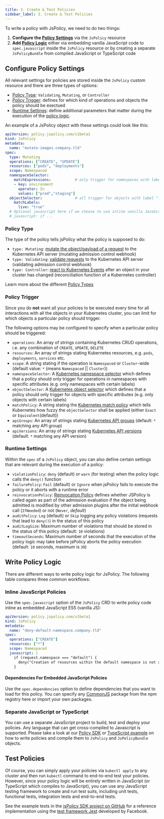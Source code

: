 ```yaml
---
title: 3. Create & Test Policies
sidebar_label: 3. Create & Test Policies
---
```



To write a policy with JsPolicy, we need to do two things:
1. **Configure the [Policy Settings](#configure-policy-settings)** via the `JsPolicy` resource
2. **Add [Policy Logic](#write-policy-logic)** either via embedding vanilla JavaScript code to `spec.javascript` inside the `JsPolicy` resource or by creating a separate `JsPolicyBundle` from compiled JavaScript or TypeScript code

## Configure Policy Settings
All relevant settings for policies are stored inside the `JsPolicy` custom resource and there are three types of options:
- [Policy Type](#policy-type): `Validating`, `Mutating`, or `Controller`
- [Policy Trigger](#policy-trigger): defines for which kind of operations and objects the policy should be exectued
- [Runtime Settings](#runtime-settings): define additional parameters that matter during the execution of the [policy logic](#write-policy-logic).

An example of a JsPolicy object with these settings could look like this:
```yaml {6-20}
apiVersion: policy.jspolicy.com/v1beta1
kind: JsPolicy
metadata:
  name: "mutate-images.company.tld"
spec:
  type: Mutating
  operations: ["CREATE", "UPDATE"]
  resources: ["pods", "deployments"]
  scope: Namespaced
  namespaceSelector:
    matchExpressions:           # only trigger for namespaces with label "environment: prod" and/or label "environment: staging"
    - key: environment
      operator: In
      values: ["prod","staging"]
  objectSelector:               # all trigger for objects with label "live: true"
    matchLabels:
      live: "true"
  # Optional javascript here if we choose to use inline vanilla JavaScript code
  # javascript: if ...
```

### Policy Type
The type of the policy tells jsPolicy what the policy is supposed to do:
- `type: Mutating`: [mutate the object/payload of a request](../using-policies/policy-types.mdx#mutating) to the Kubernetes API server (mutating admission control webhook)
- `type: Validating`: [validate requests](../using-policies/policy-types.mdx#validating) to the Kubernetes API server (validating admission control webhook)
- `type: Controller`: [react to Kubernetes Events](../using-policies/policy-types.mdx#controller) after an object in your cluster has changed (reconciliation function of a Kubernetes controller)

Learn more about the different [Policy Types](../using-policies/policy-types.mdx)


### Policy Trigger
Since you do **not** want all your policies to be executed every time for all interactions with all the objects in your Kubernetes cluster, you can limit for which objects a particular policy should trigger.

The following options may be configured to specify when a particular policy should be triggered:
- `operations`: An array of strings containing Kubernetes CRUD operations, i.e. any combination of `CREATE`, `UPDATE`, `DELETE`
- `resources`: An array of strings stating Kubernetes resources, e.g. `pods`, `deployments`, `services` etc.
- `scope`: A string stating if the operation is `Namespaced` or `Cluster`-wide (default value: `*` (means `Namespaced` || `Cluster`))
- `namespaceSelector`: A [Kubernetes namespace selector](https://kubernetes.io/docs/reference/access-authn-authz/extensible-admission-controllers/#matching-requests-namespaceselector) which defines that a policy should only trigger for operations in namespaces with specific attributes (e.g. only namespaces with certain labels)
- `objectSelector`: A [Kubernetes object selector](https://kubernetes.io/docs/reference/access-authn-authz/extensible-admission-controllers/#matching-requests-objectselector) which defines that a policy should only trigger for objects with specific attributes (e.g. only objects with certain labels)
- `matchPolicy`: A string stating the [Kubernetes match policy](https://kubernetes.io/docs/reference/access-authn-authz/extensible-admission-controllers/#matching-requests-matchpolicy) which tells Kubernetes how fuzzy the `objectSelector` shall be applied (either `Exact` or `Equivalent`(default))
- `apiGroups`: An array of strings stating [Kubernetes API groups](https://kubernetes.io/docs/reference/access-authn-authz/extensible-admission-controllers/#matching-requests-rules) (default: `*` matching any API group)
- `apiVersions`: An array of strings stating [Kubernetes API versions](https://kubernetes.io/docs/reference/access-authn-authz/extensible-admission-controllers/#matching-requests-rules) (default: `*` matching any API version)


### Runtime Settings
Within the `spec` of a `JsPolicy` object, you can also define certain settings that are relevant during the execution of a policy:
- `violationPolicy`: `deny` (default) or `warn` (for testing) when the policy logic calls the `deny()` function
- `failurePolicy`: `Fail` (default) or `Ignore` when jsPolicy fails to execute the policy or it aborts with a runtime error
- `reinvocationPolicy`: [Reinvocation Policy](https://kubernetes.io/docs/reference/access-authn-authz/extensible-admission-controllers/#reinvocation-policy) defines whether JSPolicy is called again as part of the admission evaluation if the object being admitted is modified by other admission plugins after the initial webhook call (`IfNeeded`) or not (`Never`, *default*)
- `auditPolicy`: `Log` (default) or `Skip` logging any policy violations (requests that lead to `deny()`) in the status of this policy
- `auditLogSize`: Maximum number of violations that should be stored in the status of this policy (default: `10` violations)
- `timeoutSeconds`: Maximum number of seconds that the execution of the policy logic may take before jsPolicy aborts the policy execution (default: `10` seconds, maximum is `30`)



## Write Policy Logic
There are different ways to write policy logic for JsPolicy. The following table compares three common workflows:


<PolicyWritingComparisonFragment/>


### Inline JavaScript Policies
Use the `spec.javascript` option of the `JsPolicy` CRD to write policy code inline as embedded JavaScript ES5 (vanilla JS):
```yaml
apiVersion: policy.jspolicy.com/v1beta1
kind: JsPolicy
metadata:
  name: "deny-default-namespace.company.tld"
spec:
  operations: ["CREATE"]
  resources: ["*"]
  scope: Namespaced
  javascript: |
    if (request.namespace === "default") {
      deny("Creation of resources within the default namespace is not allowed!");
    }
```

#### Dependencies For Embedded JavaScript Policies

Use the `spec.dependencies` option to define dependencies that you want to load for this policy. You can specify any [CommonJS](https://en.wikipedia.org/wiki/CommonJS) package from the npm registry here or import your own packages.

### Separate JavaScript or TypeScript

You can use a separate JavaScript project to build, test and deploy your policies. Any language that can get cross-compiled to Javascript is supported. Please take a look at our [Policy SDK](../writing-policies/policy-sdk.mdx) or [TypeScript example](https://github.com/loft-sh/jspolicy/tree/main/examples/typescript-policy) on how to write policies and compile them to `JsPolicy` and `JsPolicyBundle` objects.


## Test Policies
Of course, you can simply apply your policies via `kubectl apply` to any cluster and then run `kubectl` command to end-to-end test your policies. However, since your policy logic will be entirely written in JavaScript (or TypeScript which compiles to JavaScript), you can use any JavaScript testing framework to create and run test suits, including unit tests, functional tests, integration tests and end-to-end tests.

See the example tests in the [jsPolicy SDK project on GitHub](https://github.com/loft-sh/jspolicy-sdk#run-jest-tests) for a reference implementation using the [test framework Jest](https://jestjs.io/) developed by Facebook.
